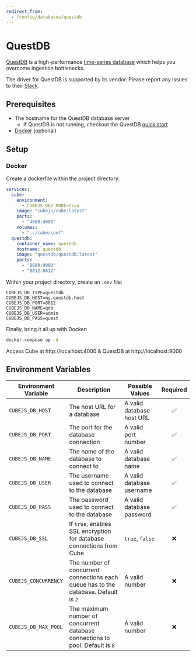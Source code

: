 ```yaml
---
redirect_from:
  - /config/databases/questdb
---
```


# QuestDB

[QuestDB][questdb] is a high-performance [time-series database][time-series-database-glossary] which helps you overcome ingestion bottlenecks.

<WarningBox>

The driver for QuestDB is supported by its vendor. Please report any issues to
their [Slack][questdb-slack].

</WarningBox>

## Prerequisites

- The hostname for the QuestDB database server
  - If QuestDB is not running, checkout the QuestDB [quick start][questdb-quick-start]
- [Docker][docker] (optional)

## Setup

### Docker

Create a dockerfile within the project directory:

```yaml title=docker-compose.yml
services:
  cube:
    environment:
      - CUBEJS_DEV_MODE=true
    image: "cubejs/cube:latest"
    ports:
      - "4000:4000"
    volumes:
      - ".:/cube/conf"
  questdb:
    container_name: questdb
    hostname: questdb
    image: "questdb/questdb:latest"
    ports:
      - "9000:9000"
      - "8812:8812"
```

Within your project directory, create an `.env` file:

```dotenv
CUBEJS_DB_TYPE=questdb
CUBEJS_DB_HOST=my.questdb.host
CUBEJS_DB_PORT=8812
CUBEJS_DB_NAME=qdb
CUBEJS_DB_USER=admin
CUBEJS_DB_PASS=quest
```

Finally, bring it all up with Docker:

```bash title=shell
docker-compose up -d
```

Access Cube at http://localhost:4000 & QuestDB at http://localhost:9000

## Environment Variables

| Environment Variable | Description                                                                         | Possible Values           | Required |
| -------------------- | ----------------------------------------------------------------------------------- | ------------------------- | :------: |
| `CUBEJS_DB_HOST`     | The host URL for a database                                                         | A valid database host URL |    ✅    |
| `CUBEJS_DB_PORT`     | The port for the database connection                                                | A valid port number       |    ✅    |
| `CUBEJS_DB_NAME`     | The name of the database to connect to                                              | A valid database name     |    ✅    |
| `CUBEJS_DB_USER`     | The username used to connect to the database                                        | A valid database username |    ✅    |
| `CUBEJS_DB_PASS`     | The password used to connect to the database                                        | A valid database password |    ✅    |
| `CUBEJS_DB_SSL`      | If `true`, enables SSL encryption for database connections from Cube                | `true`, `false`           |    ❌    |
| `CUBEJS_CONCURRENCY` | The number of concurrent connections each queue has to the database. Default is `2` | A valid number            |    ❌    |
| `CUBEJS_DB_MAX_POOL` | The maximum number of concurrent database connections to pool. Default is `8`       | A valid number            |    ❌    |

[questdb]: https://questdb.io/
[questdb-slack]: https://slack.questdb.io/
[time-series-database-glossary]: https://questdb.io/glossary/time-series/database/
[questdb-quick-start]: https://questdb.io/docs/quick-start/
[docker]: https://docs.docker.com/get-docker/
